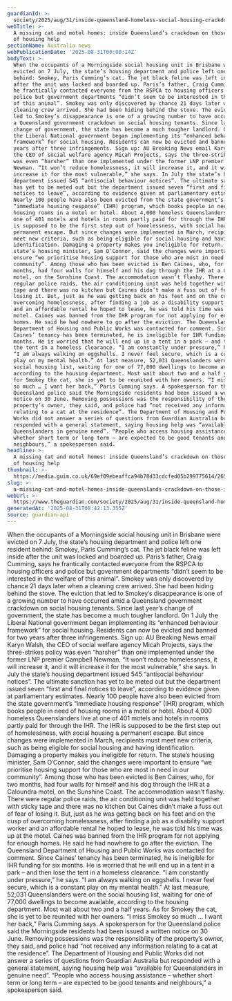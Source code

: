 ```yaml
---
guardianId: >-
  society/2025/aug/31/inside-queensland-homeless-social-housing-crackdown-motel-evictions
webTitle: >-
  A missing cat and motel homes: inside Queensland’s crackdown on those in need
  of housing help
sectionName: Australia news
webPublicationDate: '2025-08-31T00:00:14Z'
bodyText: >-
  When the occupants of a Morningside social housing unit in Brisbane were
  evicted on 7 July, the state’s housing department and police left one resident
  behind: Smokey, Paris Cumming’s cat. The jet black feline was left inside
  after the unit was locked and boarded up. Paris’s father, Craig Cumming, says
  he frantically contacted everyone from the RSPCA to housing officers and
  police but government departments “didn’t seem to be interested in the welfare
  of this animal”. Smokey was only discovered by chance 21 days later when a
  cleaning crew arrived. She had been hiding behind the stove. The eviction that
  led to Smokey’s disappearance is one of a growing number to have occurred amid
  a Queensland government crackdown on social housing tenants. Since last year’s
  change of government, the state has become a much tougher landlord. On 1 July
  the Liberal National government began implementing its “enhanced behaviour
  framework” for social housing. Residents can now be evicted and banned for two
  years after three infringements. Sign up: AU Breaking News email Karyn Walsh,
  the CEO of social welfare agency Micah Projects, says the three-strikes policy
  was even “harsher” than one implemented under the former LNP premier Campbell
  Newman. “It won’t reduce homelessness, it will increase it, and it will
  increase it for the most vulnerable,” she says. In July the state’s housing
  department issued 545 “antisocial behaviour notices”. The ultimate sanction
  has yet to be meted out but the department issued seven “first and final
  notices to leave”, according to evidence given at parliamentary estimates.
  Nearly 100 people have also been evicted from the state government’s
  “immediate housing response” (IHR) program, which books people in need of
  housing rooms in a motel or hotel. About 4,000 homeless Queenslanders live at
  one of 401 motels and hotels in rooms partly paid for through the IHR. The IHR
  is supposed to be the first step out of homelessness, with social housing a
  permanent escape. But since changes were implemented in March, recipients must
  meet new criteria, such as being eligible for social housing and having
  identification. Damaging a property makes you ineligible for return. The
  state’s housing minister, Sam O’Connor, said the changes were important to
  ensure “we prioritise housing support for those who are most in need in our
  community”. Among those who has been evicted is Ben Caines, who, for two
  months, had four walls for himself and his dog through the IHR at a Caloundra
  motel, on the Sunshine Coast. The accommodation wasn’t flashy. There were
  regular police raids, the air conditioning unit was held together with sticky
  tape and there was no kitchen but Caines didn’t make a fuss out of fear of
  losing it. But, just as he was getting back on his feet and on the cusp of
  overcoming homelessness, after finding a job as a disability support worker
  and an affordable rental he hoped to lease, he was told his time was up at the
  motel. Caines was banned from the IHR program for not applying for enough
  homes. He said he had nowhere to go after the eviction. The Queensland
  Department of Housing and Public Works was contacted for comment. Since
  Caines’ tenancy has been terminated, he is ineligible for IHR funding for six
  months. He is worried that he will end up in a tent in a park – and then lose
  the tent in a homeless clearance. “I am constantly under pressure,” he says.
  “I am always walking on eggshells. I never feel secure, which is a constant
  play on my mental health.” At last measure, 52,031 Queenslanders were on the
  social housing list, waiting for one of 77,000 dwellings to become available,
  according to the housing department. Most wait about two and a half years. As
  for Smokey the cat, she is yet to be reunited with her owners. “I miss Smokey
  so much … I want her back,” Paris Cumming says. A spokesperson for the
  Queensland police said the Morningside residents had been issued a written
  notice on 30 June. Removing possessions was the responsibility of the
  property’s owner, they said, and police had “not received any information
  relating to a cat at the residence”. The Department of Housing and Public
  Works did not answer a series of questions from Guardian Australia but
  responded with a general statement, saying housing help was “available for
  Queenslanders in genuine need”. “People who access housing assistance –
  whether short term or long term – are expected to be good tenants and
  neighbours,” a spokesperson said.
headline: >-
  A missing cat and motel homes: inside Queensland’s crackdown on those in need
  of housing help
thumbnail: >-
  https://media.guim.co.uk/69ef09ebeaffca94b78d33cdcfed05b299775614/265_0_3313_2650/500.jpg
slug: >-
  a-missing-cat-and-motel-homes-inside-queenslands-crackdown-on-those-in-need-of-housing-help
webUrl: >-
  https://www.theguardian.com/society/2025/aug/31/inside-queensland-homeless-social-housing-crackdown-motel-evictions
generatedAt: '2025-08-31T08:42:13.355Z'
source: guardian-api
---
```

When the occupants of a Morningside social housing unit in Brisbane were evicted on 7 July, the state’s housing department and police left one resident behind: Smokey, Paris Cumming’s cat. The jet black feline was left inside after the unit was locked and boarded up. Paris’s father, Craig Cumming, says he frantically contacted everyone from the RSPCA to housing officers and police but government departments “didn’t seem to be interested in the welfare of this animal”. Smokey was only discovered by chance 21 days later when a cleaning crew arrived. She had been hiding behind the stove. The eviction that led to Smokey’s disappearance is one of a growing number to have occurred amid a Queensland government crackdown on social housing tenants. Since last year’s change of government, the state has become a much tougher landlord. On 1 July the Liberal National government began implementing its “enhanced behaviour framework” for social housing. Residents can now be evicted and banned for two years after three infringements. Sign up: AU Breaking News email Karyn Walsh, the CEO of social welfare agency Micah Projects, says the three-strikes policy was even “harsher” than one implemented under the former LNP premier Campbell Newman. “It won’t reduce homelessness, it will increase it, and it will increase it for the most vulnerable,” she says. In July the state’s housing department issued 545 “antisocial behaviour notices”. The ultimate sanction has yet to be meted out but the department issued seven “first and final notices to leave”, according to evidence given at parliamentary estimates. Nearly 100 people have also been evicted from the state government’s “immediate housing response” (IHR) program, which books people in need of housing rooms in a motel or hotel. About 4,000 homeless Queenslanders live at one of 401 motels and hotels in rooms partly paid for through the IHR. The IHR is supposed to be the first step out of homelessness, with social housing a permanent escape. But since changes were implemented in March, recipients must meet new criteria, such as being eligible for social housing and having identification. Damaging a property makes you ineligible for return. The state’s housing minister, Sam O’Connor, said the changes were important to ensure “we prioritise housing support for those who are most in need in our community”. Among those who has been evicted is Ben Caines, who, for two months, had four walls for himself and his dog through the IHR at a Caloundra motel, on the Sunshine Coast. The accommodation wasn’t flashy. There were regular police raids, the air conditioning unit was held together with sticky tape and there was no kitchen but Caines didn’t make a fuss out of fear of losing it. But, just as he was getting back on his feet and on the cusp of overcoming homelessness, after finding a job as a disability support worker and an affordable rental he hoped to lease, he was told his time was up at the motel. Caines was banned from the IHR program for not applying for enough homes. He said he had nowhere to go after the eviction. The Queensland Department of Housing and Public Works was contacted for comment. Since Caines’ tenancy has been terminated, he is ineligible for IHR funding for six months. He is worried that he will end up in a tent in a park – and then lose the tent in a homeless clearance. “I am constantly under pressure,” he says. “I am always walking on eggshells. I never feel secure, which is a constant play on my mental health.” At last measure, 52,031 Queenslanders were on the social housing list, waiting for one of 77,000 dwellings to become available, according to the housing department. Most wait about two and a half years. As for Smokey the cat, she is yet to be reunited with her owners. “I miss Smokey so much … I want her back,” Paris Cumming says. A spokesperson for the Queensland police said the Morningside residents had been issued a written notice on 30 June. Removing possessions was the responsibility of the property’s owner, they said, and police had “not received any information relating to a cat at the residence”. The Department of Housing and Public Works did not answer a series of questions from Guardian Australia but responded with a general statement, saying housing help was “available for Queenslanders in genuine need”. “People who access housing assistance – whether short term or long term – are expected to be good tenants and neighbours,” a spokesperson said.
